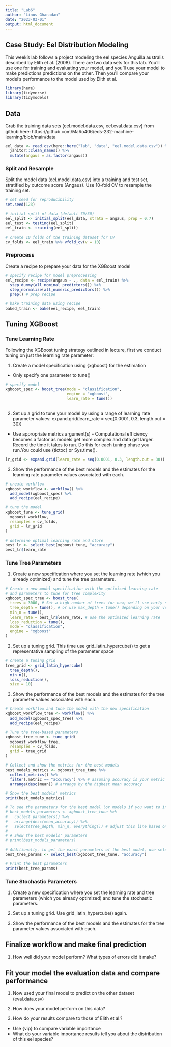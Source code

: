 ```yaml
---
title: "Lab6"
author: "Linus Ghanadan"
date: "2023-03-01"
output: html_document
---
```


## Case Study: Eel Distribution Modeling

This week's lab follows a project modeling the eel species Anguilla australis described by Elith et al. (2008). There are two data sets for this lab.  You'll use one for training and evaluating your model, and you'll use your model to make predictions predictions on the other.  Then you'll compare your model's performance to the model used by Elith et al.

```r
library(here)
library(tidyverse)
library(tidymodels)
```


## Data

Grab the training data sets (eel.model.data.csv, eel.eval.data.csv) from github here:
https://github.com/MaRo406/eds-232-machine-learning/blob/main/data 

```r
eel_data <- read.csv(here::here("lab", "data", "eel.model.data.csv")) %>%
  janitor::clean_names() %>% 
  mutate(angaus = as.factor(angaus))
```


### Split and Resample

Split the model data (eel.model.data.csv) into a training and test set, stratified by outcome score (Angaus). Use 10-fold CV to resample the training set.

```r
# set seed for reproducibility
set.seed(123)

# initial split of data (default 70/30)
eel_split <- initial_split(eel_data, strata = angaus, prop = 0.7)
eel_test <- testing(eel_split)
eel_train <- training(eel_split)
```

```r
# create 10 folds of the training dataset for CV
cv_folds <- eel_train %>% vfold_cv(v = 10)
```



### Preprocess

Create a recipe to prepare your data for the XGBoost model

```r
# specify recipe for model preprocessing
eel_recipe <- recipe(angaus ~ ., data = eel_train) %>%
  step_dummy(all_nominal_predictors()) %>%
  step_normalize(all_numeric_predictors()) %>%
  prep() # prep recipe

# bake training data using recipe
baked_train <- bake(eel_recipe, eel_train)
```


## Tuning XGBoost

### Tune Learning Rate

Following the XGBoost tuning strategy outlined in lecture, first we conduct tuning on just the learning rate parameter:

1.  Create a model specification using {xgboost} for the estimation

-   Only specify one parameter to tune()

```r
# specify model
xgboost_spec <- boost_tree(mode = "classification",
                           engine = "xgboost",
                           learn_rate = tune())
                            
```


2.  Set up a grid to tune your model by using a range of learning rate parameter values: expand.grid(learn_rate = seq(0.0001, 0.3, length.out = 30))

-   Use appropriate metrics argument(s) - Computational efficiency becomes a factor as models get more complex and data get larger. Record the time it takes to run. Do this for each tuning phase you run.You could use {tictoc} or Sys.time().

```r
lr_grid <- expand.grid(learn_rate = seq(0.0001, 0.3, length.out = 30))
```


3.  Show the performance of the best models and the estimates for the learning rate parameter values associated with each.

```r
# create workflow
xgboost_workflow <- workflow() %>%
  add_model(xgboost_spec) %>%
  add_recipe(eel_recipe)
```

```r
# tune the model
xgboost_tune <- tune_grid(
  xgboost_workflow,
  resamples = cv_folds,
  grid = lr_grid
)
```


```r
# determine optimal learning rate and store
best_lr <- select_best(xgboost_tune, "accuracy")
best_lr$learn_rate
```


### Tune Tree Parameters

1.  Create a new specification where you set the learning rate (which you already optimized) and tune the tree parameters.

```r
# Create a new model specification with the optimized learning rate
# and parameters to tune for tree complexity
xgboost_spec_tree <- boost_tree(
  trees = 3000, # Set a high number of trees for now; we'll use early stopping to find the optimal number
  tree_depth = tune(), # or use max_depth = tune() depending on your version of tidymodels/xgboost
  min_n = tune(),
  learn_rate = best_lr$learn_rate, # use the optimized learning rate
  loss_reduction = tune(),
  mode = "classification",
  engine = "xgboost"
)
```

2.  Set up a tuning grid. This time use grid_latin_hypercube() to get a representative sampling of the parameter space

```r
# create a tuning grid
tree_grid <- grid_latin_hypercube(
  tree_depth(),
  min_n(),
  loss_reduction(),
  size = 10)


```


3.  Show the performance of the best models and the estimates for the tree parameter values associated with each.

```r
# Create workflow and tune the model with the new specification
xgboost_workflow_tree <- workflow() %>%
  add_model(xgboost_spec_tree) %>%
  add_recipe(eel_recipe)

# Tune the tree-based parameters
xgboost_tree_tune <- tune_grid(
  xgboost_workflow_tree,
  resamples = cv_folds,
  grid = tree_grid
)
```

```r
# Collect and show the metrics for the best models
best_models_metrics <- xgboost_tree_tune %>%
  collect_metrics() %>%
  filter(.metric == "accuracy") %>% # assuming accuracy is your metric of interest
  arrange(desc(mean)) # arrange by the highest mean accuracy

# Show the best models' metrics
print(best_models_metrics)

# To see the parameters for the best model (or models if you want to inspect more)
# best_models_parameters <- xgboost_tree_tune %>%
#   collect_parameters() %>%
#   arrange(desc(mean_accuracy)) %>%
#   select(tree_depth, min_n, everything()) # adjust this line based on the parameters you tuned
# 
# # Show the best models' parameters
# print(best_models_parameters)
```

```r
# Additionally, to get the exact parameters of the best model, use select_best()
best_tree_params <- select_best(xgboost_tree_tune, "accuracy")

# Print the best parameters
print(best_tree_params)
```


### Tune Stochastic Parameters

1.  Create a new specification where you set the learning rate and tree parameters (which you already optimized) and tune the stochastic parameters.

2.  Set up a tuning grid. Use grid_latin_hypercube() again.

3.  Show the performance of the best models and the estimates for the tree parameter values associated with each.

## Finalize workflow and make final prediction

1.  How well did your model perform? What types of errors did it make?

## Fit your model the evaluation data and compare performance

1.  Now used your final model to predict on the other dataset (eval.data.csv)

2.  How does your model perform on this data?

3.  How do your results compare to those of Elith et al.?

-   Use {vip} to compare variable importance
-   What do your variable importance results tell you about the distribution of this eel species?
